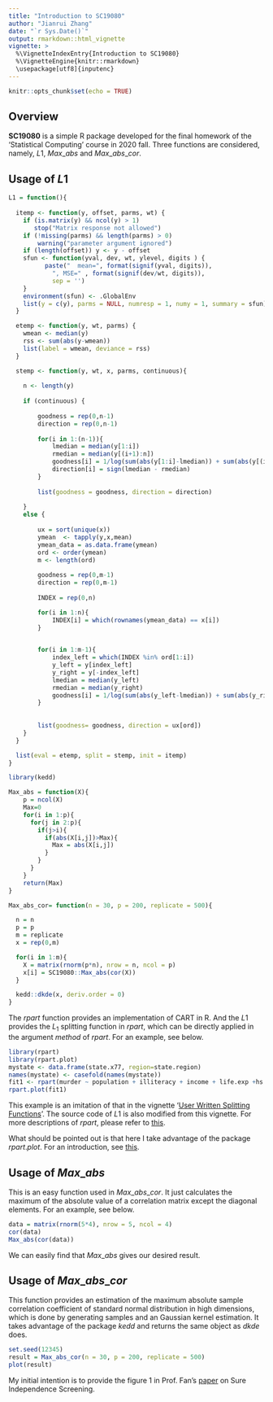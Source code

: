 ---
title: "Introduction to SC19080"
author: "Jianrui Zhang"
date: "`r Sys.Date()`"
output: rmarkdown::html_vignette
vignette: >
  %\VignetteIndexEntry{Introduction to SC19080}
  %\VignetteEngine{knitr::rmarkdown}
  \usepackage[utf8]{inputenc}
---

```{r setup, include=FALSE}
knitr::opts_chunk$set(echo = TRUE)
```

## Overview

__SC19080__ is a simple R package developed for the final homework of the 'Statistical Computing' course in 2020 fall. Three functions are considered, namely, $L1$, $Max\_abs$ and $Max \_ abs\_cor$.

## Usage of $L1$
```{r, include=FALSE}
L1 = function(){
  
  itemp <- function(y, offset, parms, wt) {
    if (is.matrix(y) && ncol(y) > 1)
       stop("Matrix response not allowed")
    if (!missing(parms) && length(parms) > 0)
        warning("parameter argument ignored")
    if (length(offset)) y <- y - offset
    sfun <- function(yval, dev, wt, ylevel, digits ) {
		  paste("  mean=", format(signif(yval, digits)),
			", MSE=" , format(signif(dev/wt, digits)),
			sep = '')
    }
    environment(sfun) <- .GlobalEnv
    list(y = c(y), parms = NULL, numresp = 1, numy = 1, summary = sfun)
  }

  etemp <- function(y, wt, parms) {
    wmean <- median(y)
    rss <- sum(abs(y-wmean))
    list(label = wmean, deviance = rss)
  }

  stemp <- function(y, wt, x, parms, continuous){
    
    n <- length(y)
    
    if (continuous) {
        
        goodness = rep(0,n-1)
        direction = rep(0,n-1)
        
        for(i in 1:(n-1)){
            lmedian = median(y[1:i])
            rmedian = median(y[(i+1):n])
            goodness[i] = 1/log(sum(abs(y[1:i]-lmedian)) + sum(abs(y[(i+1):n]-rmedian)) )
            direction[i] = sign(lmedian - rmedian)
        }
        
        list(goodness = goodness, direction = direction)
        
    } 
    else {
        
        ux = sort(unique(x))
        ymean  <- tapply(y,x,mean)
        ymean_data = as.data.frame(ymean)
        ord <- order(ymean)
        m <- length(ord)
        
        goodness = rep(0,m-1)
        direction = rep(0,m-1)
        
        INDEX = rep(0,n)

        for(i in 1:n){
            INDEX[i] = which(rownames(ymean_data) == x[i])
        }
        

        for(i in 1:m-1){
            index_left = which(INDEX %in% ord[1:i])
            y_left = y[index_left]
            y_right = y[-index_left]
            lmedian = median(y_left)
            rmedian = median(y_right)
            goodness[i] = 1/log(sum(abs(y_left-lmedian)) + sum(abs(y_right-rmedian)) )
        }
        
        
        list(goodness= goodness, direction = ux[ord])
    }
  }

  list(eval = etemp, split = stemp, init = itemp)
}

library(kedd)

Max_abs = function(X){
    p = ncol(X)
    Max=0
    for(i in 1:p){
      for(j in 2:p){
        if(j>i){
          if(abs(X[i,j])>Max){
            Max = abs(X[i,j])
          }
        }
      }
    }
    return(Max)
}

Max_abs_cor= function(n = 30, p = 200, replicate = 500){

  n = n
  p = p
  m = replicate
  x = rep(0,m)

  for(i in 1:m){
    X = matrix(rnorm(p*n), nrow = n, ncol = p)
    x[i] = SC19080::Max_abs(cor(X))
  }

  kedd::dkde(x, deriv.order = 0)
}
```
The $rpart$ function provides an implementation of CART in R. And the $L1$ provides the $L_1$ splitting function in $rpart$, which can be directly applied in the argument $method$ of $rpart$. For an example, see below.


```{r}
library(rpart)
library(rpart.plot)
mystate <- data.frame(state.x77, region=state.region)
names(mystate) <- casefold(names(mystate))
fit1 <- rpart(murder ~ population + illiteracy + income + life.exp +hs.grad + frost + region, data = mystate, method = L1(), minsplit = 10)
rpart.plot(fit1)
```

This example is an imitation of that in the vignette '[User Written Splitting Functions](https://cran.r-project.org/web/packages/rpart/vignettes/usercode.pdf)'. The source code of $L1$ is also modified from this vignette. For more descriptions of $rpart$, please refer to [this](https://cran.r-project.org/web/packages/rpart/index.html).

What should be pointed out is that here I take advantage of the package $rpart.plot$. For an introduction, see [this](http://www.milbo.org/rpart-plot/prp.pdf). 



## Usage of $Max\_abs$

This is an easy function used in $Max \_ abs\_cor$. It just calculates the maximum of the absolute value of a correlation matrix except the diagonal elements. For an example, see below.

```{r}
data = matrix(rnorm(5*4), nrow = 5, ncol = 4)
cor(data)
Max_abs(cor(data))
```

We can easily find that $Max\_abs$ gives our desired result.

## Usage of $Max\_abs\_cor$

This function provides an estimation of the maximum absolute sample correlation coefficient of standard normal distribution in high dimensions, which is done by generating samples and an Gaussian kernel estimation. It takes advantage of the package $kedd$ and returns the same object as $dkde$ does.


```{r}
set.seed(12345)
result = Max_abs_cor(n = 30, p = 200, replicate = 500)
plot(result)
```


My initial intention is to provide the figure 1 in Prof. Fan's [paper](https://orfe.princeton.edu/~jqfan/papers/06/SIS.pdf) on Sure Independence Screening.
